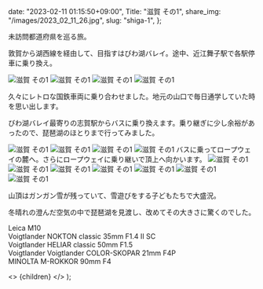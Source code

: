 
  date: "2023-02-11 01:15:50+09:00",
  Title: "滋賀 その1",
  share_img: "/images/2023_02_11_26.jpg",
  slug: "shiga-1",
};

未訪問都道府県を巡る旅。

敦賀から湖西線を経由して、目指すはびわ湖バレイ。途中、近江舞子駅で各駅停車に乗り換え。

![滋賀 その1](/images/2023_02_11_14.jpg)
![滋賀 その1](/images/2023_02_11_15.jpg)
![滋賀 その1](/images/2023_02_11_16.jpg)
![滋賀 その1](/images/2023_02_11_17.jpg)

久々にレトロな国鉄車両に乗り合わせました。地元の山口で毎日通学していた時を思い出します。

びわ湖バレイ最寄りの志賀駅からバスに乗り換えます。乗り継ぎに少し余裕があったので、琵琶湖のほとりまで行ってみました。

![滋賀 その1](/images/2023_02_11_18.jpg)
![滋賀 その1](/images/2023_02_11_19.jpg)
![滋賀 その1](/images/2023_02_11_20.jpg)
![滋賀 その1](/images/2023_02_11_21.jpg)
バスに乗ってロープウェイの麓へ。さらにロープウェイに乗り継いで頂上へ向かいます。
![滋賀 その1](/images/2023_02_11_22.jpg)
![滋賀 その1](/images/2023_02_11_23.jpg)
![滋賀 その1](/images/2023_02_11_24.jpg)
![滋賀 その1](/images/2023_02_11_25.jpg)
![滋賀 その1](/images/2023_02_11_26.jpg)
![滋賀 その1](/images/2023_02_11_27.jpg)
![滋賀 その1](/images/2023_02_11_28.jpg)

山頂はガンガン雪が残っていて、雪遊びをする子どもたちで大盛況。

冬晴れの澄んだ空気の中で琵琶湖を見渡し、改めてその大きさに驚くのでした。

Leica M10<br />
Voigtlander NOKTON classic 35mm F1.4 Ⅱ SC<br />
Voigtlander HELIAR classic 50mm F1.5<br />
Voigtlander Voigtlander COLOR-SKOPAR 21mm F4P<br />
MINOLTA M-ROKKOR 90mm F4

  <>
    <Head>
      <title>{meta.Title} | 異郷好実</title>
    </Head>
    <PostLayout meta={meta}>{children}</PostLayout>
  </>
);
